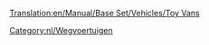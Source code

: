 [[Translation:en/Manual/Base Set/Vehicles/Toy Vans]]

{{nl/Wegvoertuig|name     = MightyMover Speelgoedtruck
  |img      = MightyMover Toy.png
  |price    = £4.797 (€ 9.594)
  |speed    = 30 mph (48 km/h)
  |annual   = £421 (€ 842)
  |designed = 1935
  |life     = 15
  |capacity = 17 stukken [[nl/speelgoed|speelgoed]]
}}
{{nl/Wegvoertuig|name     = Powernaught Speelgoedtruck
  |img      = Powernaught Toy.png
  |price    = £6.027 (€ 12.054)
  |speed    = 55 mph (88 km/h)
  |annual   = £787 (€ 1.574)
  |designed = 1978
  |life     = 15
  |capacity = 19 stukken [[nl/speelgoed|speelgoed]]
}}
{{nl/Wegvoertuig|name     = Wizzow Speelgoedtruck
  |img      = Wizzow Toy.png
  |price    = £6.437 (€ 12.874)
  |speed    = 70 mph (112 km/h)
  |annual   = £1.125 (€ 2.250)
  |designed = 2015
  |life     = 15
  |capacity = 22 stukken [[nl/speelgoed|speelgoed]]
}}
[[Category:nl/Wegvoertuigen]]